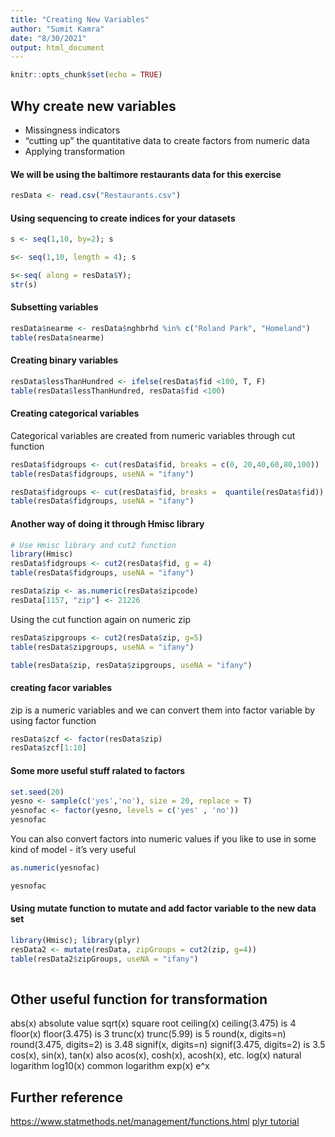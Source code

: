 ```yaml
---
title: "Creating New Variables"
author: "Sumit Kamra"
date: "8/30/2021"
output: html_document
---
```


```r
knitr::opts_chunk$set(echo = TRUE)
```

## Why create new variables
* Missingness indicators
* "cutting up" the quantitative data to create factors from numeric data
* Applying transformation

#### We will be using the baltimore restaurants data for this exercise 
```r
resData <- read.csv("Restaurants.csv")
```

#### Using sequencing to create indices for your datasets

```r
s <- seq(1,10, by=2); s
```
```r
s<- seq(1,10, length = 4); s
```
```r
s<-seq( along = resData$Y); 
str(s)
```

#### Subsetting variables

```r

resData$nearme <- resData$nghbrhd %in% c("Roland Park", "Homeland")
table(resData$nearme)
```
#### Creating binary variables

```r
resData$lessThanHundred <- ifelse(resData$fid <100, T, F)
table(resData$lessThanHundred, resData$fid <100)
```
#### Creating categorical variables
Categorical variables are created from numeric variables through cut function

```r
resData$fidgroups <- cut(resData$fid, breaks = c(0, 20,40,60,80,100))
table(resData$fidgroups, useNA = "ifany")
```


```r
resData$fidgroups <- cut(resData$fid, breaks =  quantile(resData$fid))
table(resData$fidgroups, useNA = "ifany")
```
#### Another way of doing it through Hmisc library
```r
# Use Hmisc library and cut2 function 
library(Hmisc)
resData$fidgroups <- cut2(resData$fid, g = 4)
table(resData$fidgroups, useNA = "ifany")
```
```r
resData$zip <- as.numeric(resData$zipcode)
resData[1157, "zip"] <- 21226

```
Using the cut function again on numeric zip
```r
resData$zipgroups <- cut2(resData$zip, g=5)
table(resData$zipgroups, useNA = "ifany")
```
```r
table(resData$zip, resData$zipgroups, useNA = "ifany")
```
#### creating facor variables
zip is a numeric variables and we can convert them into factor variable by using 
factor function

```r
resData$zcf <- factor(resData$zip)
resData$zcf[1:10]
```
#### Some more useful stuff ralated to factors
```r
set.seed(20)
yesno <- sample(c('yes','no'), size = 20, replace = T)
yesnofac <- factor(yesno, levels = c('yes' , 'no'))
yesnofac
```
You can also convert factors into numeric values if you like to use in some kind
of model - it's very useful
```r
as.numeric(yesnofac)

yesnofac
```
#### Using mutate function to mutate and add factor variable to the new data set

```r
library(Hmisc); library(plyr)
resData2 <- mutate(resData, zipGroups = cut2(zip, g=4))
table(resData2$zipGroups, useNA = "ifany")
                   
```

## Other useful function for transformation

abs(x)	absolute value
sqrt(x)	square root
ceiling(x)	ceiling(3.475) is 4
floor(x)	floor(3.475) is 3
trunc(x)	trunc(5.99) is 5
round(x, digits=n)	round(3.475, digits=2) is 3.48
signif(x, digits=n)	signif(3.475, digits=2) is 3.5
cos(x), sin(x), tan(x)	also acos(x), cosh(x), acosh(x), etc.
log(x)	natural logarithm
log10(x)	common logarithm
exp(x)	e^x

## Further reference

[https://www.statmethods.net/management/functions.html](https://www.statmethods.net/management/functions.html)
[plyr tutorial](https://plyr.had.co.nz/09-user/)



